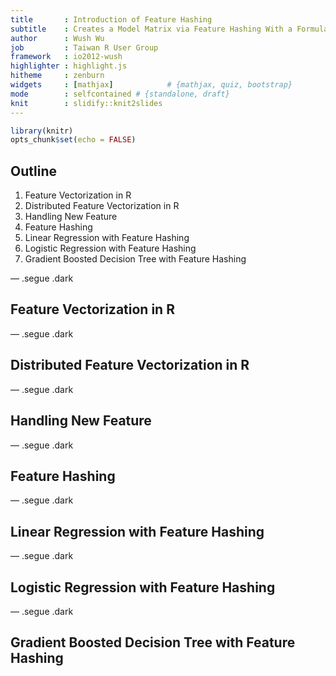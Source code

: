 ```yaml
---
title       : Introduction of Feature Hashing
subtitle    : Creates a Model Matrix via Feature Hashing With a Formula Interface
author      : Wush Wu
job         : Taiwan R User Group
framework   : io2012-wush
highlighter : highlight.js
hitheme     : zenburn
widgets     : [mathjax]            # {mathjax, quiz, bootstrap}
mode        : selfcontained # {standalone, draft}
knit        : slidify::knit2slides
---
```


```r
library(knitr)
opts_chunk$set(echo = FALSE)
```

## Outline

1. Feature Vectorization in R
1. Distributed Feature Vectorization in R
1. Handling New Feature
1. Feature Hashing
1. Linear Regression with Feature Hashing
1. Logistic Regression with Feature Hashing
1. Gradient Boosted Decision Tree with Feature Hashing

--- .segue .dark

## Feature Vectorization in R

--- .segue .dark

## Distributed Feature Vectorization in R

--- .segue .dark

## Handling New Feature

--- .segue .dark

## Feature Hashing

--- .segue .dark

## Linear Regression with Feature Hashing

--- .segue .dark

## Logistic Regression with Feature Hashing

--- .segue .dark

## Gradient Boosted Decision Tree with Feature Hashing
